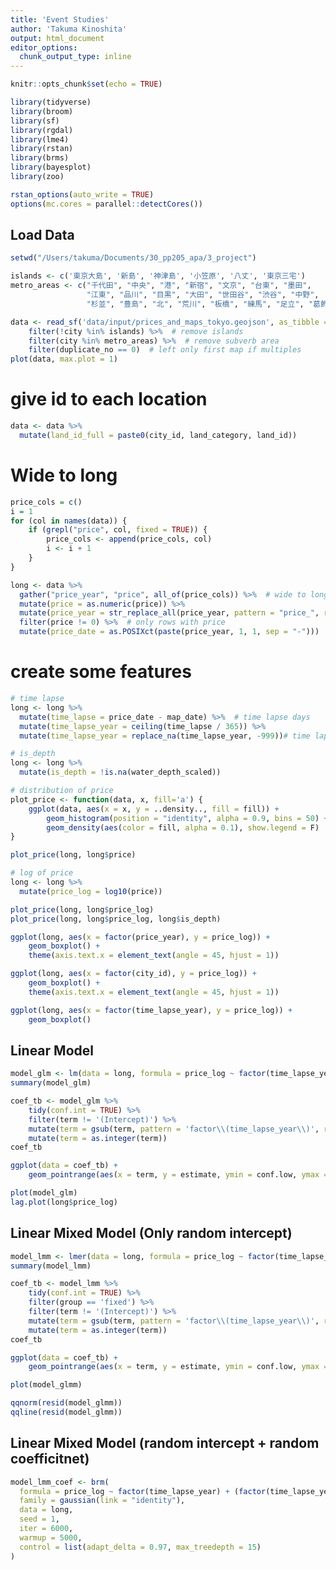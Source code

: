```yaml
---
title: 'Event Studies'
author: 'Takuma Kinoshita'
output: html_document
editor_options: 
  chunk_output_type: inline
---
```


```r
knitr::opts_chunk$set(echo = TRUE)
```

```r
library(tidyverse)
library(broom)
library(sf)
library(rgdal)
library(lme4)
library(rstan)
library(brms)
library(bayesplot)
library(zoo)

rstan_options(auto_write = TRUE)
options(mc.cores = parallel::detectCores())
```

## Load Data

```r
setwd("/Users/takuma/Documents/30_pp205_apa/3_project")

islands <- c('東京大島', '新島', '神津島', '小笠原', '八丈', '東京三宅')
metro_areas <- c("千代田", "中央", "港", "新宿", "文京", "台東", "墨田",
                 "江東", "品川", "目黒", "大田", "世田谷", "渋谷", "中野",
                 "杉並", "豊島", "北", "荒川", "板橋", "練馬", "足立", "葛飾", "江戸川")

data <- read_sf('data/input/prices_and_maps_tokyo.geojson', as_tibble = TRUE) %>%
    filter(!city %in% islands) %>%  # remove islands
    filter(city %in% metro_areas) %>%  # remove subverb area
    filter(duplicate_no == 0)  # left only first map if multiples
plot(data, max.plot = 1)
```



# give id to each location

```r
data <- data %>% 
  mutate(land_id_full = paste0(city_id, land_category, land_id))
```


# Wide to long
```r
price_cols = c()
i = 1
for (col in names(data)) {
    if (grepl("price", col, fixed = TRUE)) {
        price_cols <- append(price_cols, col)
        i <- i + 1
    }
}

long <- data %>% 
  gather("price_year", "price", all_of(price_cols)) %>%  # wide to long
  mutate(price = as.numeric(price)) %>% 
  mutate(price_year = str_replace_all(price_year, pattern = "price_", replacement = "")) %>%  # remove prefix of price_year
  filter(price != 0) %>%  # only rows with price
  mutate(price_date = as.POSIXct(paste(price_year, 1, 1, sep = "-")))  # convert year from string to POSIX
```

# create some features

```r
# time lapse
long <- long %>%
  mutate(time_lapse = price_date - map_date) %>%  # time lapse days
  mutate(time_lapse_year = ceiling(time_lapse / 365)) %>% 
  mutate(time_lapse_year = replace_na(time_lapse_year, -999))# time lapse years

# is_depth
long <- long %>% 
  mutate(is_depth = !is.na(water_depth_scaled))
```

```r
# distribution of price
plot_price <- function(data, x, fill='a') {
    ggplot(data, aes(x = x, y = ..density.., fill = fill)) +
        geom_histogram(position = "identity", alpha = 0.9, bins = 50) +
        geom_density(aes(color = fill, alpha = 0.1), show.legend = F)
}

plot_price(long, long$price)

# log of price
long <- long %>% 
  mutate(price_log = log10(price))

plot_price(long, long$price_log)
plot_price(long, long$price_log, long$is_depth)
```


```r
ggplot(long, aes(x = factor(price_year), y = price_log)) +
    geom_boxplot() +
    theme(axis.text.x = element_text(angle = 45, hjust = 1))

ggplot(long, aes(x = factor(city_id), y = price_log)) +
    geom_boxplot() +
    theme(axis.text.x = element_text(angle = 45, hjust = 1))

ggplot(long, aes(x = factor(time_lapse_year), y = price_log)) +
    geom_boxplot()
```


## Linear Model

```r
model_glm <- lm(data = long, formula = price_log ~ factor(time_lapse_year))
summary(model_glm)
```


```r
coef_tb <- model_glm %>% 
    tidy(conf.int = TRUE) %>% 
    filter(term != '(Intercept)') %>% 
    mutate(term = gsub(term, pattern = 'factor\\(time_lapse_year\\)', replacement = '')) %>% 
    mutate(term = as.integer(term))
coef_tb

ggplot(data = coef_tb) +
    geom_pointrange(aes(x = term, y = estimate, ymin = conf.low, ymax = conf.high))
```


```r
plot(model_glm)
lag.plot(long$price_log)
```



## Linear Mixed Model (Only random intercept)


```r
model_lmm <- lmer(data = long, formula = price_log ~ factor(time_lapse_year) + (1 | price_year) + (1 | city_id))
summary(model_lmm)
```


```r
coef_tb <- model_lmm %>% 
    tidy(conf.int = TRUE) %>% 
    filter(group == 'fixed') %>%
    filter(term != '(Intercept)') %>%
    mutate(term = gsub(term, pattern = 'factor\\(time_lapse_year\\)', replacement = '')) %>% 
    mutate(term = as.integer(term))
coef_tb

ggplot(data = coef_tb) +
    geom_pointrange(aes(x = term, y = estimate, ymin = conf.low, ymax = conf.high))
```


```r
plot(model_glmm)

qqnorm(resid(model_glmm))
qqline(resid(model_glmm))
```

## Linear Mixed Model (random intercept + random coefficitnet)

```r
model_lmm_coef <- brm(
  formula = price_log ~ factor(time_lapse_year) + (factor(time_lapse_year) || price_year) + (factor(time_lapse_year) || city_id),
  family = gaussian(link = "identity"),
  data = long,
  seed = 1,
  iter = 6000,
  warmup = 5000,
  control = list(adapt_delta = 0.97, max_treedepth = 15)
)
```


